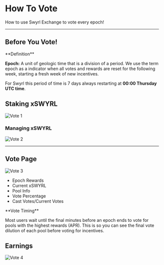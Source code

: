 
# How To Vote

How to use Swyrl Exchange to vote every epoch!

---

## Before You Vote!

<Callout type="info">
**Definition**

**Epoch:** A unit of geologic time that is a division of a period. We use the term epoch as a indicator when all votes and rewards are reset for the following week, starting a fresh week of new incentives.

For Swyrl this period of time is 7 days always restarting at **00:00 Thursday UTC time**.
</Callout>


## Staking xSWYRL

![Vote 1](/vote1.png)

### Managing xSWYRL

![Vote 2](/vote2.png)

---

## Vote Page

![Vote 3](/vote3.png)

- Epoch Rewards
- Current xSWYRL
- Pool Info
- Vote Percentage
- Cast Votes/Current Votes

<Callout type="info">
**Vote Timing**

Most users wait until the final minutes before an epoch ends to vote for pools with the highest rewards (APR). This is so you can see the final vote dilution of each pool before voting for incentives.
</Callout>

## Earnings

![Vote 4](/vote4.png)
